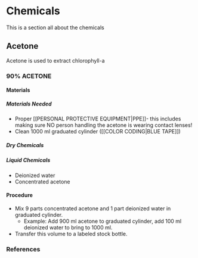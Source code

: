 # Chemicals {-}

This is a section all about the chemicals

## Acetone {-}

Acetone is used to extract chlorophyll-a 

### 90% ACETONE {-}

#### Materials {-}

##### Materials Needed {-}

- Proper [[PERSONAL PROTECTIVE EQUIPMENT|PPE]]- this includes making sure NO person handling the acetone is wearing contact lenses!
- Clean 1000 ml graduated cylinder ([[COLOR CODING|BLUE TAPE]])

##### Dry Chemicals {-}

##### Liquid Chemicals {-}
- Deionized water
- Concentrated acetone

#### Procedure {-}
- Mix 9 parts concentrated acetone and 1 part deionized water in graduated cylinder. 
  - Example: Add 900 ml acetone to graduated cylinder, add 100 ml deionized water to bring to 1000 ml.
- Transfer this volume to a labeled stock bottle.

### References {-}
